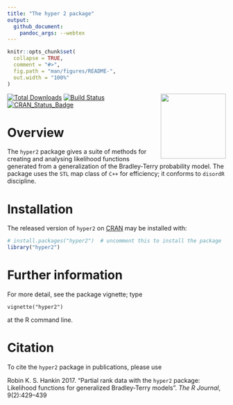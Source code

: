 ```yaml
---
title: "The hyper 2 package"
output:
  github_document:
    pandoc_args: --webtex
---
```


<!-- README.md is generated from README.Rmd. Please edit that file -->

```r
knitr::opts_chunk$set(
  collapse = TRUE,
  comment = "#>",
  fig.path = "man/figures/README-",
  out.width = "100%"
)
```

<img src="man/figures/hyper2.png" width = "150" align="right" />

<!-- badges: start -->
[![Total Downloads](https://cranlogs.r-pkg.org/badges/grand-total/freealg)](https://CRAN.R-project.org/package=freealg)
[![Build Status](https://travis-ci.org/RobinHankin/freealg.svg?branch=master)](https://travis-ci.org/RobinHankin/freealg)
[![CRAN_Status_Badge](https://www.r-pkg.org/badges/version/freealg)](https://cran.r-project.org/package=freealg)
<!-- badges: end -->

# Overview

The `hyper2` package gives a suite of methods for creating and
analysing likelihood functions generated from a generalization of the
Bradley-Terry probability model.  The package uses the `STL` map class
of `C++` for efficiency; it conforms to `disordR` discipline.

# Installation

The released version of `hyper2` on [CRAN](https://CRAN.R-project.org)
may be installed with:

```r
# install.packages("hyper2")  # uncomment this to install the package
library("hyper2")
```


# Further information

For more detail, see the package vignette; type 

`vignette("hyper2")`

at the R command line.

# Citation

To cite the `hyper2` package in publications, please use 


Robin K. S. Hankin 2017.  "Partial rank data with the `hyper2`
package: Likelihood functions for generalized Bradley-Terry models".
_The R Journal_, 9(2):429--439


